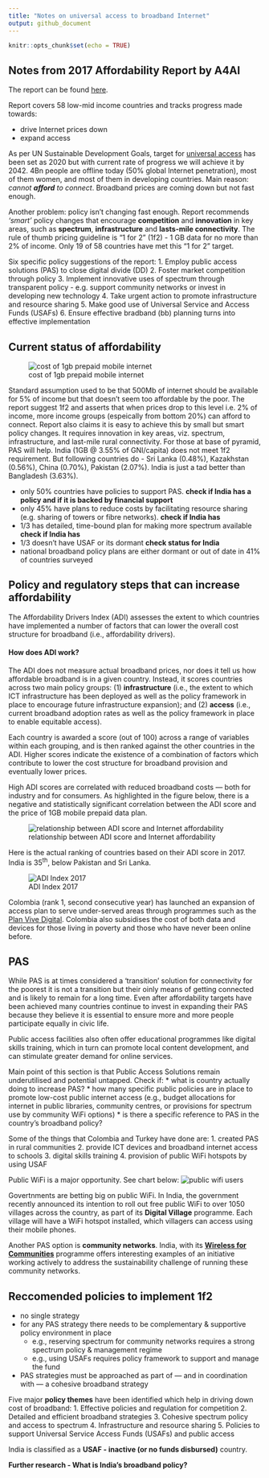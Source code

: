 ---
title: "Notes on universal access to broadband Internet"
output: github_document
---

```{r setup, include=FALSE}
knitr::opts_chunk$set(echo = TRUE)
```

## Notes from 2017 Affordability Report by A4AI
The report can be found [here](def/universal-access/background-research/A4AI-2017-Affordability-Report.pdf).

Report covers 58 low-mid income countries and tracks progress made towards:

* drive Internet prices down
* expand access

As per UN Sustainable Development Goals, target for [universal access](http://www.un.org/sustainabledevelopment/infrastructure-industrialization/) has been set as 2020 but with current rate of progress we will achieve it by 2042. 4Bn people are offline today (50% global Internet penetration), most of them women, and most of them in developing countries. Main reason: _cannot **afford** to connect_. Broadband prices are coming down but not fast enough.

Another problem: policy isn't changing fast enough. Report recommends _'smart'_ policy changes that encourage **competition** and **innovation** in key areas, such as **spectrum**, **infrastructure** and **lasts-mile connectivity**. The rule of thumb pricing guideline is "1 for 2" (1f2) - 1 GB data for no more than 2% of income. Only 19 of 58 countries have met this "1 for 2" target.

Six specific policy suggestions of the report:
1. Employ public access solutions (PAS) to close digital divide (DD)
2. Foster market competition through policy
3. Implement innovative uses of spectrum through transparent policy - e.g. support community networks or invest in developing new technology
4. Take urgent action to promote infrastructure and resource sharing
5. Make good use of Universal Service and Access Funds (USAFs)
6. Ensure effective bradband (bb) planning turns into effective implementation


## Current status of affordability

![cost of 1gb prepaid mobile internet](assets/cost-of-1gb.PNG)

Standard assumption used to be that 500Mb of internet should be available for 5% of income but that doesn't seem too affordable by the poor. The report suggest 1f2 and asserts that when prices drop to this level i.e. 2% of income, more income groups (espeically from bottom 20%) can afford to connect. Report also claims it is easy to achieve this by small but smart policy changes. It requires innovation in key areas, viz. spectrum, infrastructure, and last-mile rural connectivity. For those at base of pyramid, PAS will help.
India (1GB @ 3.55% of GNI/capita) does not meet 1f2 requirement. But following countries do - Sri Lanka (0.48%), Kazakhstan (0.56%), China (0.70%), Pakistan (2.07%). India is just a tad better than Bangladesh (3.63%).

* only 50% countries have policies to support PAS. **check if India has a policy and if it is backed by financial support**
* only 45% have plans to reduce costs by facilitating resource sharing (e.g. sharing of towers or fibre networks). **check if India has**
* 1/3 has detailed, time-bound plan for making more spectrum available **check if India has**
* 1/3 doesn't have USAF or its dormant **check status for India**
* national broadband policy plans are either dormant or out of date in 41% of countries surveyed

## Policy and regulatory steps that can increase affordability

The Affordability Drivers Index (ADI) assesses the extent to which countries have implemented a number of factors that can lower the overall cost structure for broadband (i.e., affordability drivers).

#### How does ADI work?
The ADI does not measure actual broadband prices, nor does it tell us how affordable broadband is in a given country. Instead, it scores countries across two main policy groups: (1) **infrastructure** (i.e., the extent to which ICT infrastructure has been deployed as well as the policy framework in place to encourage future infrastructure expansion); and (2) **access** (i.e., current broadband adoption rates as well as the policy framework in place to enable equitable access).

Each country is awarded a score (out of 100) across a range of variables within each grouping, and is then ranked against the other countries in the ADI. Higher scores indicate the existence of a combination of factors which contribute to lower the cost structure for broadband provision and eventually lower prices.

High ADI scores are correlated with reduced broadband costs — both for industry and for consumers. As highlighted in the figure below, there is a negative and statistically significant correlation between the ADI score and the price of 1GB mobile prepaid data plan.

![relationship between ADI score and Internet affordability](assets/adi-score.PNG)

Here is the actual ranking of countries based on their ADI score in 2017. India is 35^th^, below Pakistan and Sri Lanka.


![ADI Index 2017](assets/adi-2017-index.PNG)

Colombia (rank 1, second consecutive year) has launched an expansion of access plan to serve under-served areas through programmes such as the [Plan Vive Digital](http://www.mintic.gov.co/portal/vivedigital/612/w3-channel.html). Colombia also subsidises the cost of both data and devices for those living in poverty and those who have never been online before.

## PAS
While PAS is at times considered a 'transition' solution for connectivity for the poorest it is not a transition but their oinly means of getting connected and is likely to remain for a long time. Even after affordability targets have been achieved many countries continue to invest in expanding their PAS because they believe it is essential to ensure more and more people participate equally in civic life.

Public access facilities also often offer educational programmes like digital skills training, which in turn can promote local content development, and can stimulate greater demand for online services.

Main point of this section is that Public Access Solutions remain underutilised and potential untapped. Check if:
* what is country actually doing to increase PAS?
* how many specific public policies are in place to promote low-cost public internet access (e.g., budget allocations for internet in public libraries, community centres, or provisions for spectrum use by community WiFi options)
* is there a specific reference to PAS in the country's broadband policy?

Some of the things that Colombia and Turkey have done are:
1. created PAS in rural communities
2. provide ICT devices and broadband internet access to schools
3. digital skills training
4. provision of public WiFi hotspots by using USAF

Public WiFi is a major opportunity. See chart below:
![public wifi users](assets/public-wifi.png)

Govertnments are betting big on public WiFi. In India, the government recently announced its intention to roll out free public WiFi to over 1050 villages across the country, as part of its **Digital Village** programme. Each village will have a WiFi hotspot installed, which villagers can access using their mobile phones.

Another PAS option is **community networks**. India, with its [**Wireless for Communities**](http://wforc.in/) programme offers interesting examples of an initiative working actively to address the sustainability challenge of running these community networks.

## Reccomended policies to implement 1f2

* no single strategy
* for any PAS strategy there needs to be complementary & supportive policy environment in place
    + e.g., reserving spectrum for community networks requires a strong spectrum policy & management regime
    + e.g., using USAFs requires policy framework to support and manage the fund
* PAS strategies must be approached as part of --- and in coordination with --- a cohesive broadband strategy

Five major **policy themes** have been identified which help in driving down cost of broadband:
1. Effective policies and regulation for competition
2. Detailed and efficient broadband strategies
3. Cohesive spectrum policy and access to spectrum
4. Infrastructure and resource sharing
5. Policies to support Universal Service Access Funds (USAFs) and public access

India is classified as a **USAF - inactive (or no funds disbursed)** country.

**Further research - What is India's broadband policy?**
